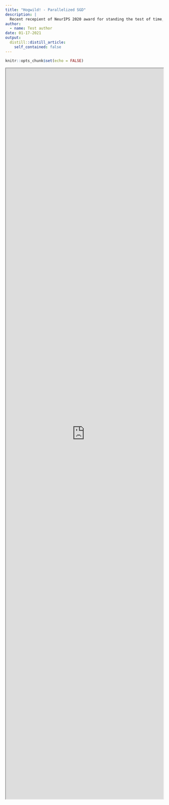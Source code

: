 ```yaml
---
title: "Hogwild! - Parallelized SGD"
description: |
  Recent recepient of NeurIPS 2020 award for standing the test of time, Hogwild!...
author:
  - name: Test author
date: 01-17-2021
output:
  distill::distill_article:
    self_contained: false
---
```



```r
knitr::opts_chunk$set(echo = FALSE)
```

<script src="https://utteranc.es/client.js"
        repo="tourdeml/comments"
        issue-term="og:title"
        label="comments"
        theme="github-light"
        crossorigin="anonymous"
        async>
</script>

<iframe src="https://tourdeml.github.io/presentations/#/" width="100%" height="60%"></iframe>